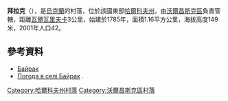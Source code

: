 {{coord|50|9|4|N|36|43|19|E|scale:100000_region:UA|display=title}}

'''拜拉克'''（{{lang-uk|Байрак}}），是[[烏克蘭|烏克蘭]]的村落，位於該國東部[[哈爾科夫州|哈爾科夫州]]，由[[沃爾昌斯克區|沃爾昌斯克區]]負責管轄，距離[[瓦爾瓦里夫卡_(沃爾昌斯克區)|瓦爾瓦里夫卡]]3公里，始建於1785年，面積1.16平方公里，海拔高度149米，2001年人口42。

==參考資料==
* [http://w1.c1.rada.gov.ua/pls/z7502/A005?rdat1=09.01.2009&rf7571=32816 Байрак]{{dead link|date=2018年3月 |bot=InternetArchiveBot |fix-attempted=yes }}
* [http://weather.in.ua/ua/har'kovskaja/537 Погода в селі Байрак] {{Wayback|url=http://weather.in.ua/ua/har%27kovskaja/537 |date=20160323024111 }}.

{{DEFAULTSORT:Байрак}}
[[Category:哈爾科夫州村落|Category:哈爾科夫州村落]]
[[Category:沃爾昌斯克區村落|Category:沃爾昌斯克區村落]]


{{Kharkiv-geo-stub}}